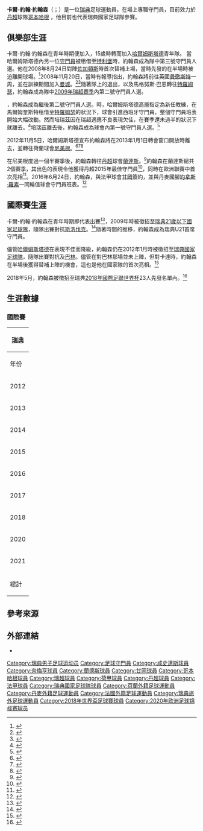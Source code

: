 {{noteTA|G1=football|G2=法甲
|1=zh-hk:莊臣;zh-cn:约翰逊;zh-tw:約翰森
|2=zh-hk:卡爾-祖翰;zh-cn:卡尔-约翰;zh-tw:卡爾-約翰}}
{{Infobox football biography
| name                 = 卡爾-約翰·約翰森<br>Karl-Johan Johnsson
| image                = 
| caption              = 
| fullname             = 卡爾-約翰·安東·約翰森<br>（Karl-Johan Anton Johnsson）<ref name="FIFA">{{cite web |language=en |url=https://tournament.fifadata.com/documents/FWC/2018/pdf/FWC_2018_SQUADLISTS.PDF |title=2018 FIFA World Cup Russia – List of Players |website=FIFA.com |publisher=Fédération Internationale de Football Association |format=PDF |date=2018-06-04 |access-date=2018-06-04 |archive-url=https://web.archive.org/web/20180619164139/https://tournament.fifadata.com/documents/FWC/2018/pdf/FWC_2018_SQUADLISTS.PDF |archive-date=2018-06-19 |dead-url=yes }}</ref>
| birth_date           = {{birth date and age|1990|1|28|df=y}}
| birth_place          = {{SWE}}{{le|倫訥斯勒夫|Ränneslöv}}
| height               = {{convert|1.87|m}}<ref name="FIFA"/>
| position             = [[守門員|守門員]]
| currentclub          = [[哥本哈根足球會|哥本哈根]]  
| clubnumber           = 21
| youthyears1          = 
| youthyears2          = 2005–2008
| youthclubs1          = {{le|倫訥斯勒夫體育競技會|Ränneslövs GIF|倫訥斯勒夫}}
| youthclubs2          = [[咸史達斯足球會|哈爾姆斯塔德]]
| years1    = 2009–2012 | clubs1 = [[咸史達斯足球會|哈爾姆斯塔德]]     | caps1 = 67 | goals1 = 0
| years2    = 2013–2014 | clubs2 = [[NEC奈梅亨|奈梅亨]]                | caps2 = 30 | goals2 = 0
| years3    = 2014–2016 | clubs3 = [[兰讷斯足球俱乐部|蘭達斯]]         | caps3 = 64 | goals3 = 0
| years4    = 2016–2019 | clubs4 = [[甘岡前進會|甘岡]]                 | caps4 = 92 | goals4 = 0
| years5    = 2019–     | clubs5 = [[哥本哈根足球會|哥本哈根]]                 | caps5 = 52 | goals5 = 0
| nationalyears1       = 2007–2009
| nationalteam1        = {{le|瑞典19歲以下國家足球隊|Sweden national under-19 football team|瑞典U19}}
| nationalcaps1        = 4
| nationalgoals1       = 0
| nationalyears2       = 2009–2012
| nationalteam2        = [[瑞典21歲以下國家足球隊|瑞典U21]]
| nationalcaps2        = 17
| nationalgoals2       = 0
| nationalyears3       = 2012–
| nationalteam3        = [[瑞典國家足球隊|瑞典]]
| nationalcaps3        = 8
| nationalgoals3       = 0
| club-update          = 2021年5月24日
| nationalteam-update  = 2021年3月31日
}}

'''卡爾-約翰·約翰森'''（{{lang-sv|Karl-Johan Johnsson}}；{{bd|1990年|1月28日}}）是一位[[瑞典|瑞典]]足球運動員，在場上專職守門員，目前效力於[[丹麥足球超級聯賽|丹超]]球隊[[哥本哈根足球會|哥本哈根]]  ，他目前也代表瑞典國家足球隊參賽。

==俱樂部生涯==
卡爾-約翰·約翰森在青年時期便加入{{le|倫訥斯勒夫體育競技會|Ränneslövs GIF|倫訥斯勒夫}}，15歲時轉而加入[[咸史達斯足球會|哈爾姆斯塔德]]青年隊。 當哈爾姆斯塔德內另一位[[守門員|守門員]]{{le|馬庫斯·薩爾曼|Marcus Sahlman}}被租借至[[特利堡足球會|特利堡]]時，約翰森成為隊中第三號守門員人選。他在2008年8月24日對陣[[佐加頓斯體育會足球隊|佐加頓斯]]時首次替補上場，當時先發的{{le|馬格努斯·巴恩|Magnus Bahne}}在半場時被迫離開球場。<ref>{{cite web|url=http://www.hallandsposten.se/nyheter/sverige/djurg%C3%A5rden-vann-%C3%B6ver-halmstads-bk-1.1985969|title=Djurgården vann över Halmstads BK|date=2008-08-24|accessdate=2009-07-01|publisher=Hallandsposten.se|language=sv|archive-date=2018-07-07|archive-url=https://web.archive.org/web/20180707090853/http://www.hallandsposten.se/nyheter/sverige/djurg%C3%A5rden-vann-%C3%B6ver-halmstads-bk-1.1985969|dead-url=no}}</ref>2008年11月20日，當時有報導指出，約翰森將前往英國[[曼徹斯特|曼徹斯特]]一周，並在訓練期間加入[[曼彻斯特城足球俱乐部|曼城]]。<ref>{{cite web|url=http://www.laholmstidning.se/2008/11/19/kalle-johnsson-tranar-med-manchester-city/|title=Kalle tränar med Manchester City|date=2008-11-19|accessdate=2009-05-19|publisher=Laholms Tidning|language=sv|archive-date=2018-07-07|archive-url=https://web.archive.org/web/20180707062257/http://www.laholmstidning.se/2008/11/19/kalle-johnsson-tranar-med-manchester-city/|dead-url=no}}</ref><ref>{{cite web |language=en |url=http://www.skysports.com/football/news/11679/4521157/keeper-training-with-city |title=Keeper training with City |date=2008-11-19 |accessdate=2009-06-30 |publisher=Skysports.com |archive-date=2016-03-08 |archive-url=https://web.archive.org/web/20160308120530/http://www.skysports.com/football/news/11679/4521157/keeper-training-with-city |dead-url=no }}</ref>隨著隊上的{{le|康尼·喬韓森|Conny Johansson|}}退出，以及馬格努斯·巴恩轉往[[特羅姆瑟足球俱樂部|特羅姆瑟]]，約翰森成為隊中[[2009年瑞典足球超級聯賽|2009年瑞超賽季]]內第二號守門員人選。

{{le|2010年瑞典足球超級聯賽|2010 Allsvenskan|2010年瑞超賽季}}，約翰森成為繼{{le|羅賓·馬爾姆奎斯特|Robin Malmkvist}}後第二號守門員人選。{{le|2011年瑞典足球超級聯賽|2010 Allsvenskan|2011年瑞超賽季}}時，哈爾姆斯塔德高層指定{{le|佩普-克羅泰特|Pep Clotet}}為新任教練，在馬爾姆奎斯特租借至[[特羅姆瑟足球俱樂部|特羅姆瑟]]的狀況下，球會引進西班牙守門員{{le|納烏塞特-培瑞茲|Nauzet Pérez}}，整個守門員班表開始大幅改動。然而培瑞茲因在瑞超適應不良表現欠佳，在賽季還未過半的狀況下就離去。<ref>{{cite web |url=http://www.hbk.se/extra/news/?module_instance=1&id=8361 |title=Förändringar i truppen |date=2011-05-29 |accessdate=2012-03-11 |publisher=hbk.se |language=sv |deadurl=yes |archiveurl=https://web.archive.org/web/20120930004534/http://www.hbk.se/extra/news/?module_instance=1&id=8361 |archivedate=2012-09-30 |df= }}</ref>培瑞茲離去後，約翰森成為球會內第一號守門員人選。<ref>{{cite web|url=https://www.fotbollskanalen.se/allsvenskan/tuff-press-pa-ung-hbk-keeper-kan-bli-problem/|title=Tuff press på ung HBK-keeper: "Kan bli problem"|date=2011-05-30|accessdate=2012-03-11|publisher=fotbolldirekt.se|language=sv|archive-date=2018-07-07|archive-url=https://web.archive.org/web/20180707091316/https://www.fotbollskanalen.se/allsvenskan/tuff-press-pa-ung-hbk-keeper-kan-bli-problem/|dead-url=no}}</ref>

2012年11月5日，哈爾姆斯塔德宣布約翰森將在2013年1月1日轉會窗口開放時離去，並轉往荷蘭球會[[NEC奈梅亨足球俱乐部|尼美根]]。<ref>{{cite web |url=http://www.hbk.se/extra/news/?module_instance=1&id=10969 |title=Kalle lämnar HBK efter säsongen |date=2012-11-05 |accessdate=2012-11-05 |publisher=hbk.se |language=sv |deadurl=yes |archiveurl=https://web.archive.org/web/20120916221507/http://www.hbk.se/extra/news/?module_instance=1 |archivedate=2012-09-16 |df= }}</ref><ref>{{cite web|url=https://www.nec-nijmegen.nl/nieuws/artikel/n.e.c.-legt-talentvolle-keeper-kalle-johnsson-vast.htm|title=N.E.C. legt talentvolle keeper Kalle Johnsson vast|date=2012-11-05|accessdate=2012-11-12|publisher=nec-nijmegen.nl|language=nl}}</ref><ref>{{cite web|url=http://www.fotbolltransfers.com/site/news/24771|title=Officiellt: Karl-Johan Johnsson klar för NEC Nijmegen|accessdate=2013-04-04|publisher=Fotbolltransfers|language=sv|archive-date=2012-12-09|archive-url=https://web.archive.org/web/20121209074255/http://www.fotbolltransfers.com/site/news/24771|dead-url=no}}</ref>

在尼美根度過一個半賽季後，約翰森轉往[[丹麥足球超級聯賽|丹超]]球會[[兰讷斯足球俱乐部|蘭達斯]]。<ref>{{cite web |url=https://amtsavisen.dk/randersfc/Randers-FC-henter-svensk-maalmand/artikel/161511 |title=Randers FC henter svensk målmand |date=2017-03-11 |accessdate=2014-07-10 |publisher=amtsavisen |language=da |archive-date=2018-07-07 |archive-url=https://web.archive.org/web/20180707062528/https://amtsavisen.dk/randersfc/Randers-FC-henter-svensk-maalmand/artikel/161511 |dead-url=no }}</ref>約翰森在蘭達斯總共2個賽季，其出色的表現令他獲得丹超2015年最佳守門員<ref>{{cite news |first=Martin |last=Davidsen |title=Robin Olsen vinder 'Det Gyldne Bur' |url=https://www.bold.dk/fodbold/nyheder/robin-olsen-vinder-det-gyldne-bur/ |work=bold.dk |date=2016-12-22 |accessdate=2017-03-11 |language=da |archive-date=2016-12-23 |archive-url=https://web.archive.org/web/20161223165234/http://www.bold.dk/fodbold/nyheder/robin-olsen-vinder-det-gyldne-bur/ |dead-url=no }}</ref>，同時在歐洲聯賽中首次亮相<ref>{{cite web |url=http://www.worldfootball.com/m/2033/2015-07-02/uefa-europa-league/ue-sant-julia/randers-fc |title=UE Sant Julià vs Randers FC 0 - 1 |accessdate=2017-03-11 |publisher=UEFA |language=en |archive-url=https://web.archive.org/web/20180707091651/http://www.worldfootball.com/m/2033/2015-07-02/uefa-europa-league/ue-sant-julia/randers-fc |archive-date=2018-07-07 |dead-url=yes }}</ref>。2016年6月24日，約翰森，與法甲球會[[甘岡前進會|甘岡]]簽約，並與丹麥國腳[[約拿斯·羅素|約拿斯·羅素]]一同輪值球會守門員班表。<ref>{{cite web |url=https://www.transfermarkt.com/ea-guingamp/startseite/verein/855/saison_id/2016 |title=EA Guingamp - Club's profile 16/17 |accessdate=2017-03-11 |publisher=Transfermarkt |language=en |archive-date=2017-01-30 |archive-url=https://web.archive.org/web/20170130235822/http://www.transfermarkt.com/ea-guingamp/startseite/verein/855/saison_id/2016 |dead-url=no }}</ref>

==國際賽生涯==
卡爾-約翰·約翰森在青年時期即代表{{le|瑞典19歲以下國家足球隊|Sweden national under-19 football team}}出賽<ref>{{cite web|url=https://www.transfermarkt.com/karl-johan-johnsson/nationalmannschaft/spieler/112822/verein_id/23488|title=Karl-Johan Johnsson|accessdate=2017-03-11|publisher=Transfer Markt|language=en|archive-date=2018-07-07|archive-url=https://web.archive.org/web/20180707090845/https://www.transfermarkt.com/karl-johan-johnsson/nationalmannschaft/spieler/112822/verein_id/23488|dead-url=no}}</ref>，2009年時被徵招至[[瑞典21歲以下國家足球隊|瑞典21歲以下國家足球隊]]，隨隊出賽對抗[[斯洛伐克21歲以下國家足球隊|斯洛伐克]]。<ref>{{cite web|url=https://www.transfermarkt.com/sweden/legionaere/verein/3557|title=Slovakia U21 - Sweden U21, Jun 5, 2009 - International Friendlies - Statistics|accessdate=2017-03-11|publisher=Transfer Markt|language=en|archive-date=2016-06-13|archive-url=https://web.archive.org/web/20160613044147/http://www.transfermarkt.com/sweden/legionaere/verein/3557|dead-url=no}}</ref>隨著時間的推移，約翰森成為瑞典U21首席守門員。

儘管[[咸史達斯足球會|哈爾姆斯塔德]]在{{le|2011年瑞典足球超級聯賽|2011 Allsvenskan|2011年瑞超賽季}}表現不佳而降級，約翰森仍在2012年1月時被徵招至[[瑞典國家足球隊|瑞典國家足球隊]]，隨隊出賽對抗{{le|卡達23歲以下國家足球隊|Qatar national under-23 football team|卡達U23}}及[[巴林國家足球隊|巴林]]。儘管在對巴林那場並未上陣，但對卡達時，約翰森在半場後獲得替補上陣的機會，這也是他在國家隊的首次亮相。<ref>{{cite web|url=https://www.transfermarkt.com/spielbericht/index/spielbericht/1188580|title=Qatar - Sweden, Jan 23, 2012 - International Friendlies - Match sheet|date=2012-01-23|accessdate=2012-03-11|publisher=Transfer Markt|language=en|archive-date=2018-07-07|archive-url=https://web.archive.org/web/20180707090711/https://www.transfermarkt.com/spielbericht/index/spielbericht/1188580|dead-url=no}}</ref>

2018年5月，約翰森被徵招至瑞典[[2018年國際足聯世界杯|2018年國際足聯世界杯]]23人先發名單內。<ref name="goal">{{cite web|language=en|url=http://www.goal.com/en-gb/amp/news/revealed-every-world-cup-2018-squad-23-man-preliminary-lists/oa0atsduflsv1nsf6oqk576rb|title=Revealed: Every World Cup 2018 squad - 23-man & preliminary lists & when will they be announced?|website=Goal.com|accessdate=2018-05-18|archive-date=2019-12-02|archive-url=https://web.archive.org/web/20191202163541/https://www.goal.com/en-gb/amp/news/revealed-every-world-cup-2018-squad-23-man-preliminary-lists/oa0atsduflsv1nsf6oqk576rb|dead-url=no}}</ref>

==生涯數據==
===國際賽===
{{updated|2021年3月31日||<ref>{{NFT player|53958|Karl-Johan Johnsson|accessdate=2018-06-30}}</ref>}}

{|class="wikitable" style="text-align:center"
!colspan=10|[[瑞典國家足球隊|瑞典]]
|-
!年份!!出賽場次!!進球
|-
|2012||1||0
|-
|2013||0||0
|-
|2014||0||0
|-
|2015||1||0
|-
|2016||1||0
|-
|2017||1||0
|-
|2018||3||0
|-
|2020||1||0
|-
|2021||1||0
|-
!總計||9||0
|}

==參考來源==
{{Reflist|2}}

==外部連結==
*{{Soccerway}}

{{2018年世界盃足球賽瑞典參賽名單}}
{{2020年欧洲足球锦标赛瑞典参赛名单}}

{{DEFAULTSORT:Johnsson, Karl-Johan}}
[[Category:瑞典男子足球运动员|Category:瑞典男子足球运动员]]
[[Category:足球守門員|Category:足球守門員]]
[[Category:咸史達斯球員|Category:咸史達斯球員]]
[[Category:奈梅亨球員|Category:奈梅亨球員]]
[[Category:蘭德斯球員|Category:蘭德斯球員]]
[[Category:甘岡球員|Category:甘岡球員]]
[[Category:哥本哈根球員|Category:哥本哈根球員]]
[[Category:瑞超球員|Category:瑞超球員]]
[[Category:荷甲球員|Category:荷甲球員]]
[[Category:丹超球員|Category:丹超球員]]
[[Category:法甲球員|Category:法甲球員]]
[[Category:瑞典國家足球隊球員|Category:瑞典國家足球隊球員]]
[[Category:荷蘭外籍足球運動員|Category:荷蘭外籍足球運動員]]
[[Category:丹麥外籍足球運動員|Category:丹麥外籍足球運動員]]
[[Category:法國外籍足球運動員|Category:法國外籍足球運動員]]
[[Category:瑞典旅外足球運動員|Category:瑞典旅外足球運動員]]
[[Category:2018年世界盃足球賽球員|Category:2018年世界盃足球賽球員]]
[[Category:2020年欧洲足球锦标赛球员|Category:2020年欧洲足球锦标赛球员]]